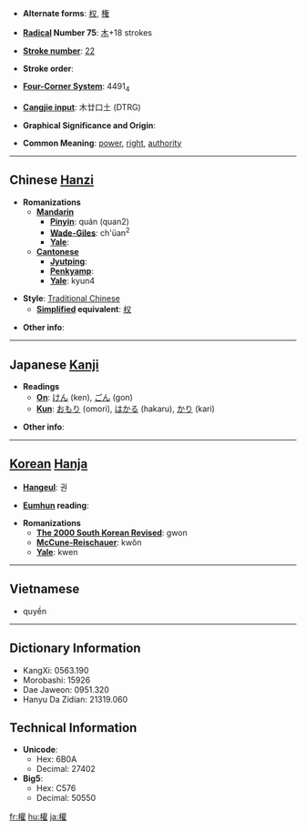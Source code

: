 * '''Alternate forms''': [[权]], [[権]]

* '''[[Wiktionary:Chinese radical index| Radical]] Number 75''': [[Wiktionary:Chinese radical index 木|木]]+18 strokes

* '''[[Wiktionary:Chinese total strokes index|Stroke number]]''': [[Wiktionary:Chinese total strokes index 22|22]]

* '''Stroke order''': 

* '''[[Wiktionary:Chinese four corner index|Four-Corner System]]''': 4491<sub>4</sub>

* '''[[Wiktionary:Chinese Cangjie index|Cangjie input]]''': 木廿口土 (DTRG)

* '''Graphical Significance and Origin''': 

* '''Common Meaning''': [[power]], [[right]], [[authority]]

----

== Chinese [[Hanzi]] ==

* '''Romanizations'''
** '''[[Mandarin]]'''
*** '''[[Pinyin]]''': quán (quan2)
*** '''[[Wade-Giles]]''': ch'üan<sup>2</sup>
*** '''[[Yale]]''': 
** '''[[Cantonese]]'''
*** '''[[Jyutping]]''':
*** '''[[Penkyamp]]''': 
*** '''[[Yale]]''': kyun4

* '''Style''': [[Traditional Chinese]] 
** '''[[Simplified Chinese|Simplified]] equivalent''': [[权]]

* '''Other info''': 

----

== Japanese [[Kanji]] ==

* '''Readings'''
** '''[[On]]''': [[けん]] (ken), [[ごん]] (gon)
** '''[[Kun]]''': [[おもり]] (omori), [[はかる]] (hakaru), [[かり]] (kari)

* '''Other info''':  

----

== [[Korean]] [[Hanja]] ==

* '''[[Hangeul]]''': 권

* '''[[Eumhun]] reading''': 

* '''Romanizations'''
** '''[[The 2000 South Korean Revised Romanization|The 2000 South Korean Revised]]''': gwon
** '''[[McCune-Reischauer]]''': kwŏn
** '''[[Yale]]''': kwen

----

==Vietnamese==

* quyền

----

== Dictionary Information ==

* KangXi: 0563.190
* Morobashi: 15926
* Dae Jaweon: 0951.320
* Hanyu Da Zidian: 21319.060

== Technical Information ==

* '''Unicode''':
** Hex: 6B0A
** Decimal: 27402
* '''Big5''':
** Hex: C576
** Decimal: 50550

[[fr:權]]
[[hu:權]]
[[ja:權]]
